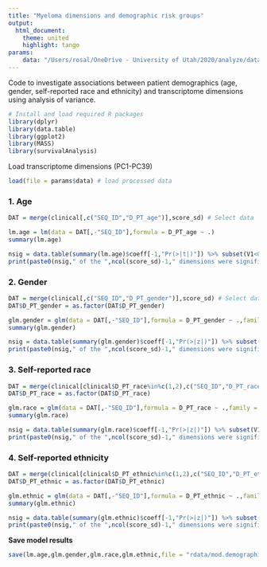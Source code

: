 ---
title: "Myeloma dimensions and demographic risk groups"
output:
  html_document:
    theme: united
    highlight: tango
params:
    data: "/Users/rosal/OneDrive - University of Utah/2020/analyze/data/transcriptome-dimensions/analysis/20200802_pipe_out.rdata"
---

Code to investigate associations between patient demographics (age, gender, self-reported race and ethnicity) and transcriptome dimensions using analysis of variance.


```{r load_packages, message=F, include=F}
# Install and load required R packages
library(dplyr)
library(data.table)
library(ggplot2)
library(MASS)
library(survivalAnalysis)
```

Load transcriptome dimensions (PC1-PC39)
```{r}
load(file = params$data) # load processed data
```

### 1. Age
```{r}
DAT = merge(clinical[,c("SEQ_ID","D_PT_age")],score_sd) # Select data

lm.age = lm(data = DAT[,-"SEQ_ID"],formula = D_PT_age ~ .)
summary(lm.age)

nsig = data.table(summary(lm.age)$coeff[-1,"Pr(>|t|)"]) %>% subset(V1<0.05) %>% nrow() # Count sig dimensions
print(paste0(nsig," of the ",ncol(score_sd)-1," dimensions were significat at p < 0.05 in the combined model"))
```

### 2. Gender
```{r}
DAT = merge(clinical[,c("SEQ_ID","D_PT_gender")],score_sd) # Select data
DAT$D_PT_gender = as.factor(DAT$D_PT_gender)

glm.gender = glm(data = DAT[,-"SEQ_ID"],formula = D_PT_gender ~ .,family = "binomial")
summary(glm.gender)

nsig = data.table(summary(glm.gender)$coeff[-1,"Pr(>|z|)"]) %>% subset(V1<0.05) %>% nrow() # Count sig dimensions
print(paste0(nsig," of the ",ncol(score_sd)-1," dimensions were significat at p < 0.05 in the combined model"))
```

### 3. Self-reported race
```{r}
DAT = merge(clinical[clinical$D_PT_race%in%c(1,2),c("SEQ_ID","D_PT_race")],score_sd) # Select data
DAT$D_PT_race = as.factor(DAT$D_PT_race)

glm.race = glm(data = DAT[,-"SEQ_ID"],formula = D_PT_race ~ .,family = "binomial")
summary(glm.race)

nsig = data.table(summary(glm.race)$coeff[-1,"Pr(>|z|)"]) %>% subset(V1<0.05) %>% nrow() # Count sig dimensions
print(paste0(nsig," of the ",ncol(score_sd)-1," dimensions were significat at p < 0.05 in the combined model"))
```

### 4. Self-reported ethnicity
```{r}
DAT = merge(clinical[clinical$D_PT_ethnic%in%c(1,2),c("SEQ_ID","D_PT_ethnic")],score_sd) # Select data
DAT$D_PT_ethnic = as.factor(DAT$D_PT_ethnic)

glm.ethnic = glm(data = DAT[,-"SEQ_ID"],formula = D_PT_ethnic ~ .,family = "binomial")
summary(glm.ethnic)

nsig = data.table(summary(glm.ethnic)$coeff[-1,"Pr(>|z|)"]) %>% subset(V1<0.05) %>% nrow() # Count sig dimensions
print(paste0(nsig," of the ",ncol(score_sd)-1," dimensions were significat at p < 0.05 in the combined model"))
```
**Save model results**
```{r}
save(lm.age,glm.gender,glm.race,glm.ethnic,file = "rdata/mod.demographic-risk.rdata")
```